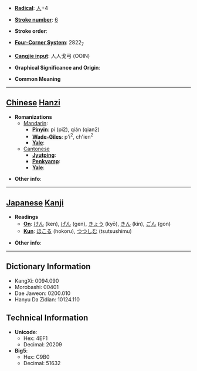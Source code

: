 * '''[[Wiktionary:Chinese radical index| Radical]]''': [[Wiktionary:Chinese radical index 人|人]]+4

* '''[[Wiktionary:Chinese total strokes index|Stroke number]]''': [[Wiktionary:Chinese total strokes index 6|6]]

* '''Stroke order''': 

* '''[[Wiktionary:Chinese four corner index|Four-Corner System]]''': 2822<sub>7</sub>

* '''[[Wiktionary:Chinese Cangjie index|Cangjie input]]''': 人人戈弓 (OOIN)

* '''Graphical Significance and Origin''': 

* '''Common Meaning'''

----

== [[Chinese]] [[Hanzi]] ==

* '''Romanizations'''
** [[Mandarin]]:
*** '''[[Pinyin]]''': pí (pi2), qián (qian2)
*** '''[[Wade-Giles]]''': p'i<sup>2</sup>, ch'ien<sup>2</sup>
*** '''[[Yale]]''': 
**[[Cantonese]]
***'''[[Jyutping]]''':
***'''[[Penkyamp]]''': 
***'''[[Yale]]''': 

* '''Other info''': 

----

== [[Japanese]] [[Kanji]] ==

* '''Readings'''
** '''[[On]]''': [[けん]] (ken), [[げん]] (gen), [[きょう]] (kyō), [[きん]] (kin), [[ごん]] (gon)
** '''[[Kun]]''': [[ほこる]] (hokoru), [[つつしむ]] (tsutsushimu)

* '''Other info''':  

----

== Dictionary Information ==

* KangXi: 0094.090
* Morobashi: 00401
* Dae Jaweon: 0200.010
* Hanyu Da Zidian: 10124.110

== Technical Information ==

* '''Unicode''':
** Hex: 4EF1
** Decimal: 20209
* '''Big5''':
** Hex: C9B0
** Decimal: 51632